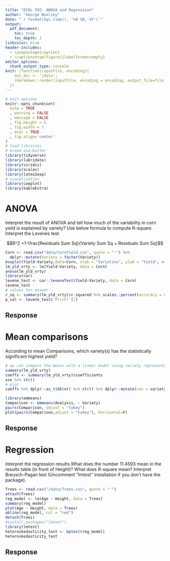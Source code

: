 ```yaml
---
title: "ECOL 592: ANOVA and Regression"
author: "George Woolsey"
date: "`r format(Sys.time(), '%d %B, %Y')`"
output:
  pdf_document:
    toc: true
    toc_depth: 3
linkcolor: blue
header-includes:
  - \usepackage{caption}
  - \captionsetup[figure]{labelformat=empty}
editor_options: 
  chunk_output_type: console
knit: (function(inputFile, encoding){ 
    out_dir <- '/data';
    rmarkdown::render(inputFile, encoding = encoding, output_file=file.path(dirname(inputFile), out_dir, 'ECOL592_Wk3_GWoolsey.pdf')) 
  })
---
```


```r
# knit options
knitr::opts_chunk$set(
  echo = TRUE
  , warning = FALSE
  , message = FALSE
  , fig.height = 5
  , fig.width = 7
  , eval = TRUE
  , fig.align='center'
)
# load libraries
# bread-and-butter
library(tidyverse)
library(lubridate)
library(viridis)
library(scales)
library(latex2exp)
# visualization
library(cowplot)
library(kableExtra)
```

# ANOVA

Interpret the result of ANOVA and tell how much of the variability in corn yield is explained by variety? Use below formula to compute R-square. Interpret the Levenes test.

$$R^2 =1-\frac{Residuals  Sum Sq}{Variety Sum Sq + Residuals Sum Sq}$$


```r
Corn <- read.csv("data/CornYield.csv", quote = "'") %>% 
  dplyr::mutate(Variety = factor(Variety))
boxplot(Yield~Variety,data=Corn, xlab = "Varieties", ylab = "Yield", main = "Histogram of Corn yield")
lm_yld_vrty <- lm(Yield~Variety, data = Corn)
anova(lm_yld_vrty)
library(car)
levene_test <- car::leveneTest(Yield~Variety, data = Corn)
levene_test
# values for answer
r_sq <- summary(lm_yld_vrty)$r.squared %>% scales::percent(accuracy = 0.1)
p_val <- levene_test$`Pr(>F)`[1]
```

## Response

\textcolor{violet}{The results of the linear model of corn yield on corn variety indicate that there are statistically significant differences between at least two varieties in yield. The $R^2$ of the model is `r r_sq`, which means that corn variety explains `r r_sq` of the variation in corn yield. In Levene's test the null hyphothesis is that there is homogeneity of variance across the groups; a p-value of `r p_val` means that we fail to reject the null hypothesis that the variance is homogenous across groups.}

# Mean comparisons

According to mean Comparisons, which variety(s) has the statistically significant highest yield?

```r
# we can compare the means with a linear model using variety represented as a factor
summary(lm_yld_vrty)
coeffs <- summary(lm_yld_vrty)$coefficients
xxx %>% str()
# plot
coeffs %>% dplyr::as_tibble() %>% str() %>% dplyr::mutate(var = variety)

```


```r
library(emmeans)
Comparison <- emmeans(Analysis, ~ Variety)
pairs(Comparison, adjust = "tukey")
plot(pairs(Comparison,adjust = "tukey"), horizontal=F)
```

## Response

\textcolor{violet}{For each example we are comparing the mean sepal len}

# Regression

Interpret the regression results.What does the number 11.4593 mean in the results table (in front of Height)? What does R-square mean? Interpret Breusch-Pagan test (Uncomment "lmtest" installation if you don't have the package).

```r
Trees <- read.csv("/data/Trees.csv", quote = "'")
attach(Trees)
reg_model <- lm(Age ~ Height, data = Trees)
summary(reg_model)
plot(Age ~ Height, data = Trees)
abline(reg_model, col = "red")
detach(Trees)
#install.packages("lmtest")
library(lmtest)
heteroskedasticity_test <- bptest(reg_model)
heteroskedasticity_test
```

## Response

\textcolor{violet}{For each example we are comparing the mean sepal len}

